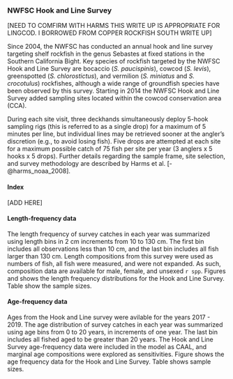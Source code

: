 ### NWFSC Hook and Line Survey

[NEED TO COMFIRM WITH HARMS THIS WRITE UP IS APPROPRIATE FOR LINGCOD. I BORROWED FROM COPPER ROCKFISH SOUTH WRITE UP]

Since 2004, the NWFSC has conducted an annual hook and line survey targeting shelf rockfish in the genus Sebastes at fixed stations in the Southern California Bight. Key species of rockfish targeted by the NWFSC Hook and Line Survey are bocaccio (*S. paucispinis*), cowcod (*S. levis*), greenspotted (*S. chlorostictus*), and vermilion (*S. miniatus* and *S. crocotulus*) rockfishes, although a wide range of groundfish species have been observed by this survey. Starting in 2014 the NWFSC Hook and Line Survey added sampling sites located within the cowcod conservation area (CCA).

During each site visit, three deckhands simultaneously deploy 5-hook sampling rigs (this is referred to as a single drop) for a maximum of 5 minutes per line, but individual lines may be retrieved sooner at the angler’s discretion (e.g., to avoid losing fish). Five drops are attempted at each site for a maximum possible catch of 75 fish per site per year (3 anglers x 5 hooks x 5 drops). Further details regarding the sample frame, site selection, and survey methodology are described by Harms et al. [-@harms_noaa_2008].


#### Index

[ADD HERE]

#### Length-frequency data

The length frequency of survey catches in each year was summarized using length bins in 
2 cm increments from 10 to 130 cm. The first bin includes all observations less than 10 cm, 
and the last bin includes all fish larger than 130 cm. Length compositions from this 
survey were used as numbers of fish, all fish were measured, and were not expanded.
As such, composition data are available for male, female, and unsexed `r spp`. 
Figures \ref{fig:hkl-lenComp-sexed} and \ref{fig:hkl-lenComp-unsexed} shows the length 
frequency distributions for the Hook and Line Survey. 
Table \ref{tab:sample-size-length} show the sample sizes.

#### Age-frequency data

Ages from the Hook and Line survey were avilable for the years 2017 - 2019. 
The age distribution of survey catches in each year 
was summarized using age bins from 0 to 20 years, in increments of one year. The last bin 
includes all fished aged to be greater than 20 years. The Hook and Line Survey age-frequency data were included in the model as CAAL, and marginal age compositions were explored as sensitivities.
Figure \ref{fig:hkl-ageComp} shows the age frequency data for the Hook and Line Survey.
Table \ref{tab:sample-size-age} shows sample sizes.